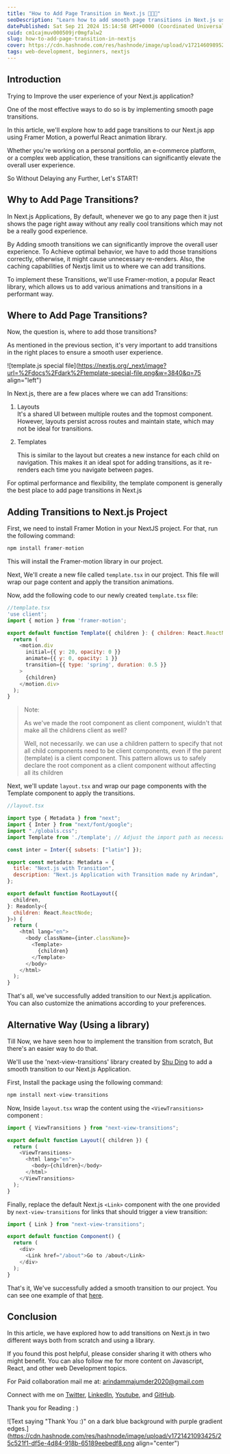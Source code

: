 ```yaml
---
title: "How to Add Page Transition in Next.js 🧑‍💻🌠"
seoDescription: "Learn how to add smooth page transitions in Next.js using Framer Motion or the next-view-transitions library. Enhance user experience effortlessly!"
datePublished: Sat Sep 21 2024 15:14:58 GMT+0000 (Coordinated Universal Time)
cuid: cm1cajmuv000509jr0mgfalw2
slug: how-to-add-page-transition-in-nextjs
cover: https://cdn.hashnode.com/res/hashnode/image/upload/v1721460989527/0cf84a56-3a84-48f9-a09f-c9d330bf515b.png
tags: web-development, beginners, nextjs
---
```


## Introduction

Trying to Improve the user experience of your Next.js application?

One of the most effective ways to do so is by implementing smooth page transitions.

In this article, we'll explore how to add page transitions to our Next.js app using Framer Motion, a powerful React animation library.

Whether you're working on a personal portfolio, an e-commerce platform, or a complex web application, these transitions can significantly elevate the overall user experience.

So Without Delaying any Further, Let's START!

## Why to Add Page Transitions?

In Next.js Applications, By default, whenever we go to any page then it just shows the page right away without any really cool transitions which may not be a really good experience.

By Adding smooth transitions we can significantly improve the overall user experience. To Achieve optimal behavior, we have to add those transitions correctly, otherwise, it might cause unnecessary re-renders. Also, the caching capabilities of Nextjs limit us to where we can add transitions.

To implement these Transitions, we'll use Framer-motion, a popular React library, which allows us to add various animations and transitions in a performant way.

## Where to Add Page Transitions?

Now, the question is, where to add those transitions?

As mentioned in the previous section, it's very important to add transitions in the right places to ensure a smooth user experience.

![template.js special file](https://nextjs.org/_next/image?url=%2Fdocs%2Fdark%2Ftemplate-special-file.png&w=3840&q=75 align="left")

In Next.js, there are a few places where we can add Transitions:

1. Layouts  
   It's a shared UI between multiple routes and the topmost component. However, layouts persist across routes and maintain state, which may not be ideal for transitions.
2. Templates

   This is similar to the layout but creates a new instance for each child on navigation. This makes it an ideal spot for adding transitions, as it re-renders each time you navigate between pages.

For optimal performance and flexibility, the template component is generally the best place to add page transitions in Next.js

## Adding Transitions to Next.js Project

First, we need to install Framer Motion in your NextJS project. For that, run the following command:

```javascript
npm install framer-motion
```

This will install the Framer-motion library in our project.

Next, We'll create a new file called `template.tsx` in our project. This file will wrap our page content and apply the transition animations.

Now, add the following code to our newly created `template.tsx` file:

```javascript
//template.tsx
'use client';
import { motion } from 'framer-motion';

export default function Template({ children }: { children: React.ReactNode }) {
  return (
    <motion.div
      initial={{ y: 20, opacity: 0 }}
      animate={{ y: 0, opacity: 1 }}
      transition={{ type: 'spring', duration: 0.5 }}
    >
      {children}
    </motion.div>
  );
}
```

> Note:
>
> As we've made the root component as client component, wiuldn't that make all the childrens client as well?
>
> Well, not necessarily. we can use a children pattern to specify that not all child components need to be client components, even if the parent (template) is a client component. This pattern allows us to safely declare the root component as a client component without affecting all its children

Next, we'll update `layout.tsx` and wrap our page components with the Template component to apply the transitions.

```javascript
//layout.tsx

import type { Metadata } from "next";
import { Inter } from "next/font/google";
import "./globals.css";
import Template from './template'; // Adjust the import path as necessary

const inter = Inter({ subsets: ["latin"] });

export const metadata: Metadata = {
  title: "Next.js with Transition",
  description: "Next.js Application with Transition made ny Arindam",
};

export default function RootLayout({
  children,
}: Readonly<{
  children: React.ReactNode;
}>) {
  return (
    <html lang="en">
      <body className={inter.className}>
        <Template>
          {children}
        </Template>
      </body>
    </html>
  );
}
```

That's all, we've successfully added transition to our Next.js application. You can also customize the animations according to your preferences.

## Alternative Way (Using a library)

Till Now, we have seen how to implement the transition from scratch, But there's an easier way to do that.

We'll use the 'next-view-transitions' library created by [Shu Ding](https://twitter.com/shuding_) to add a smooth transition to our Next.js Application.

First, Install the package using the following command:

```javascript
npm install next-view-transitions
```

Now, Inside `layout.tsx` wrap the content using the `<ViewTransitions>` component :

```javascript
import { ViewTransitions } from "next-view-transitions";

export default function Layout({ children }) {
  return (
    <ViewTransitions>
      <html lang="en">
        <body>{children}</body>
      </html>
    </ViewTransitions>
  );
}
```

Finally, replace the default Next.js `<Link>` component with the one provided by `next-view-transitions` for links that should trigger a view transition:

```javascript
import { Link } from "next-view-transitions";

export default function Component() {
  return (
    <div>
      <Link href="/about">Go to /about</Link>
    </div>
  );
}
```

That's it, We've successfully added a smooth transition to our project. You can see one example of that [here](https://arindam-majumder.vercel.app/).

## Conclusion

In this article, we have explored how to add transitions on Next.js in two different ways both from scratch and using a library.

If you found this post helpful, please consider sharing it with others who might benefit. You can also follow me for more content on Javascript, React, and other web Development topics.

For Paid collaboration mail me at: [arindammajumder2020@gmail.com](mailto:arindammajumder2020@gmail.com)

Connect with me on [Twitter](https://twitter.com/intent/follow?screen_name=Arindam_1729), [LinkedIn](https://www.linkedin.com/in/arindam2004/), [Youtube](https://www.youtube.com/channel/@Arindam_1729), and [GitHub](https://github.com/Arindam200).

Thank you for Reading : )

![Text saying "Thank You :)" on a dark blue background with purple gradient edges.](https://cdn.hashnode.com/res/hashnode/image/upload/v1721421093425/25c521f1-df5e-4d84-918b-65189eebedf8.png align="center")
